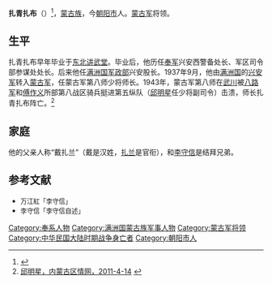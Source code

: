 '''扎青扎布'''（{{bd|1902年||1943年|}}）<ref>{{Cite web |url=http://www.cyszw.com/cyzs/DATA/22-04-02.htm |title=人物·历代职官，朝阳史志网，于2012-2-4查阅 |access-date=2012-02-04 |archive-date=2019-09-24 |archive-url=https://web.archive.org/web/20190924095827/http://www.cyszw.com/cyzs/DATA/22-04-02.htm }}</ref>，[[蒙古族|蒙古族]]，今[[朝阳市|朝阳市]]人。[[蒙古军|蒙古军]]将领。

==生平==
扎青扎布早年毕业于[[东北讲武堂|东北讲武堂]]。毕业后，他历任[[奉军|奉军]]兴安西警备处长、军区司令部参谋处处长。后来他任[[满洲国军政部|满洲国军政部]]兴安股长。1937年9月，他由[[满洲国|满洲国]]的[[兴安军|兴安军]]转入[[蒙古军|蒙古军]]，任蒙古军第八师少将师长。1943年，蒙古军第八师在[[武川|武川]]被[[八路军|八路军]]和[[傅作义|傅作义]]所部第八战区骑兵挺进第五纵队（[[邱明星|邱明星]]任少将副司令）击溃，师长扎青扎布阵亡。<ref>[http://bgw012027.chinaw3.com/fagui/ShowArticle.asp?ArticleID=5106 邱明星，内蒙古区情网，2011-4-14] {{webarchive|url=https://archive.is/20120713043716/http://bgw012027.chinaw3.com/fagui/ShowArticle.asp?ArticleID=5106 |date=2012-07-13 }}</ref>

==家庭==
他的父亲人称“戴扎兰”（戴是汉姓，[[扎兰|扎兰]]是官衔），和[[李守信_(1892年)|李守信]]是结拜兄弟。

==参考文献==
{{reflist}}
* <span style="font-size:90%;">万江紅「李守信」{{Cite book<!--|和書-->|author = [[中国社会科学院|中国社会科学院]]近代史研究所|title = 民国人物传 第11巻|year = 2002|publisher = [[中華書局|中華書局]]|isbn = 7-101-02394-0}}</span>
* <span style="font-size:90%;">李守信「李守信自述」{{Cite book<!--|和書-->|author = 中国人民政治协商会议内蒙古自治区委员会文史资料研究委员会编|title = 内蒙古文史资料第二十辑 |year = 1985|publisher = |isbn = }}</span>

{{中华民国大陆时期军事人物小作品}}
{{DEFAULTSORT:Zha扎}}
[[Category:奉系人物|Category:奉系人物]]
[[Category:满洲国蒙古族军事人物|Category:满洲国蒙古族军事人物]]
[[Category:蒙古军将领|Category:蒙古军将领]]
[[Category:中华民国大陆时期战争身亡者|Category:中华民国大陆时期战争身亡者]]
[[Category:朝阳市人|Category:朝阳市人]]